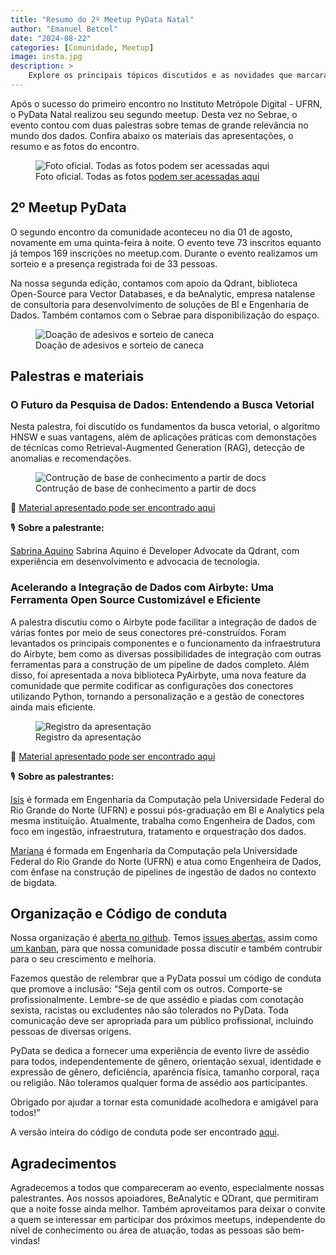 ```yaml
---
title: "Resumo do 2º Meetup PyData Natal"
author: "Emanuel Betcel"
date: "2024-08-22"
categories: [Comunidade, Meetup]
image: insta.jpg
description: >
    Explore os principais tópicos discutidos e as novidades que marcaram o segundo encontro da comunidade PyData Natal.
---
```


Após o sucesso do primeiro encontro no Instituto Metrópole Digital - UFRN, o PyData Natal realizou seu segundo meetup.
Desta vez no Sebrae, o evento contou com duas palestras sobre temas de grande relevância no mundo dos dados.
Confira abaixo os materiais das apresentações, o resumo e as fotos do encontro.

![Foto oficial. Todas as fotos [podem ser acessadas aqui](https://drive.google.com/drive/folders/1nlY1PkWPIpRUmhcWtNrY3d1OYhqyvdPO)](foto_oficial.jpg)

## 2º Meetup PyData

O segundo encontro da comunidade aconteceu no dia 01 de agosto, novamente em uma quinta-feira 
à noite. O evento teve 73 inscritos equanto já tempos 169 inscrições no meetup.com. Durante o evento realizamos um sorteio 
e a presença registrada foi de 33 pessoas.

Na nossa segunda edição, contamos com apoio da Qdrant, biblioteca Open-Source para Vector Databases, e da beAnalytic, empresa natalense de consultoria para desenvolvimento de soluções de BI e Engenharia de Dados.
Também contamos com o Sebrae para disponibilização do espaço.

![Doação de adesivos e sorteio de caneca](adesivos.jpg)

## Palestras e materiais

### O Futuro da Pesquisa de Dados: Entendendo a Busca Vetorial

Nesta palestra, foi discutido os fundamentos da busca vetorial, o algoritmo HNSW e suas vantagens, 
além de aplicações práticas com demonstações de técnicas
como Retrieval-Augmented Generation (RAG), detecção de anomalias e recomendações.

![Contrução de base de conhecimento a partir de docs](qdrant.jpg)

🔗 [Material apresentado pode ser encontrado aqui](https://docs.google.com/presentation/d/1rrO0vEgPONENjW5SYyoB_7MjfC_QIuVvoqEgujfC02M/edit#slide=id.p1)

🎙️ **Sobre a palestrante:**

[Sabrina Aquino](https://docs.google.com/presentation/d/1mbv-uyh7beTA_FgXlhb46hSgFkQeP-Wi/edit?usp=sharing&ouid=105025288153890058731&rtpof=true&sd=true) Sabrina Aquino é 
Developer Advocate da Qdrant, com experiência em desenvolvimento e advocacia de tecnologia.

### Acelerando a Integração de Dados com Airbyte: Uma Ferramenta Open Source Customizável e Eficiente

A palestra discutiu como o Airbyte pode facilitar a integração de dados de várias 
fontes por meio de seus conectores pré-construídos. Foram levantados os principais componentes e o funcionamento da infraestrutura do Airbyte, bem como 
as diversas possibilidades de integração com outras ferramentas para a construção de um pipeline de dados completo. 
Além disso, foi apresentada a nova biblioteca PyAirbyte, uma nova feature da comunidade que permite codificar as configurações dos conectores utilizando Python, tornando a 
personalização e a gestão de conectores ainda mais eficiente.

![Registro da apresentação](apresentacao_airbyte.jpg)

🔗 [Material apresentado pode ser encontrado aqui](https://drive.google.com/file/d/14Gq04vRhVYMkdt1tEyMOpJxpbkpzNVcp/view?usp=sharing)

🎙️ **Sobre as palestrantes:**

[Isis](https://www.linkedin.com/in/isisgo/) é formada em Engenharia da Computação pela Universidade Federal do 
Rio Grande do Norte (UFRN) e possui pós-graduação em BI e Analytics pela mesma instituição. 
Atualmente, trabalha como Engenheira de Dados, com foco em ingestão, infraestrutura, 
tratamento e orquestração dos dados.

[Mariana](https://www.linkedin.com/in/mariana-cesario-queiroz/) é formada em Engenharia da Computação pela Universidade Federal do 
Rio Grande do Norte (UFRN) e atua como Engenheira de Dados, com ênfase na construção de pipelines de 
ingestão de dados no contexto de bigdata.

## Organização e Código de conduta

Nossa organização é [aberta no github](https://github.com/PyData-Natal). 
Temos [issues abertas](https://github.com/PyData-Natal/organizacao), assim como [um kanban](https://github.com/orgs/PyData-Natal/projects/1), para que nossa comunidade possa discutir e também
contrubir para o seu crescimento e melhoria.

Fazemos questão de relembrar que a PyData possui um código de conduta que promove a inclusão:
"Seja gentil com os outros. Comporte-se profissionalmente. Lembre-se de que assédio e piadas com conotação sexista, racistas ou excludentes não são tolerados no PyData.
Toda comunicação deve ser apropriada para um público profissional, incluindo pessoas de diversas origens.

PyData se dedica a fornecer uma experiência de evento livre de assédio para todos, independentemente de gênero, orientação sexual, identidade e expressão de gênero, deficiência, aparência física, tamanho corporal, raça ou religião. Não toleramos qualquer forma de assédio aos participantes.

Obrigado por ajudar a tornar esta comunidade acolhedora e amigável para todos!"

A versão inteira do código de conduta pode ser encontrado [aqui](https://pydata.org/code-of-conduct/).

## Agradecimentos

Agradecemos a todos que compareceram ao evento, especialmente nossas palestrantes. Aos nossos apoiadores, BeAnalytic e QDrant, que permitiram que a noite fosse ainda melhor.  Também aproveitamos para deixar o convite 
a quem se interessar em participar dos próximos meetups, independente do nível de conhecimento ou área de atuação, todas as pessoas são bem-vindas!
